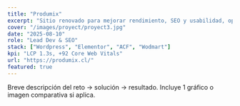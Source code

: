 ```yaml
---
title: "Produmix"
excerpt: "Sitio renovado para mejorar rendimiento, SEO y usabilidad, optimizando la búsqueda y presentación de productos industriales y ferreteros.."
cover: "/images/proyect/proyect3.jpg"
date: "2025-08-10"
role: "Lead Dev & SEO"
stack: ["Wordpress", "Elementor", "ACF", "Wodmart"]
kpi: "LCP 1.3s, +92 Core Web Vitals"
url: "https://produmix.cl/"
featured: true
---
```


Breve descripción del reto → solución → resultado. Incluye 1 gráfico o imagen comparativa si aplica.
